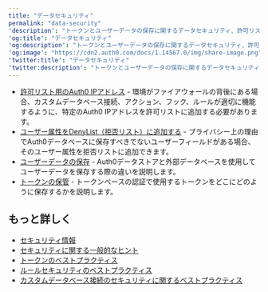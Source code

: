 ---
title: "データセキュリティ"
permalink: "data-security"
'description': "トークンとユーザーデータの保存に関するデータセキュリティ、許可リストおよび拒否リストについて説明します。"
'og:title': "データセキュリティ"
'og:description': "トークンとユーザーデータの保存に関するデータセキュリティ、許可リストおよび拒否リストについて説明します。"
'og:image': "https://cdn2.auth0.com/docs/1.14567.0/img/share-image.png"
'twitter:title': "データセキュリティ"
'twitter:description': "トークンとユーザーデータの保存に関するデータセキュリティ、許可リストおよび拒否リストについて説明します。"
---

* [許可リスト用のAuth0 IPアドレス](/ja-jp/secure/security-guidance/data-security/allowlist) - 環境がファイアウォールの背後にある場合、カスタムデータベース接続、アクション、フック、ルールが適切に機能するように、特定のAuth0 IPアドレスを許可リストに追加する必要があります。
* [ユーザー属性をDenyList（拒否リスト）に追加する](/ja-jp/secure/security-guidance/data-security/denylist) - プライバシー上の理由でAuth0データベースに保存すべきでないユーザーフィールドがある場合、そのユーザー属性を拒否リストに追加できます。
* [ユーザーデータの保存](/ja-jp/secure/security-guidance/data-security/user-data-storage) - Auth0データストアと外部データベースを使用してユーザーデータを保存する際の違いを説明します。
* [トークンの保管](/ja-jp/secure/security-guidance/data-security/token-storage) - トークンベースの認証で使用するトークンをどこにどのように保存するかを説明します。

## もっと詳しく

* [セキュリティ情報](/ja-jp/secure/security-guidance/security-bulletins)
* [セキュリティに関する一般的なヒント](/ja-jp/secure/security-guidance/tips)
* [トークンのベストプラクティス](/ja-jp/secure/tokens/token-best-practices)
* [ルールセキュリティのベストプラクティス](/ja-jp/rules-best-practices/rules-security-best-practices)
* [カスタムデータベース接続のセキュリティに関するベストプラクティス](/ja-jp/authenticate/database-connections/custom-db/custom-database-connections-scripts/connection-security)